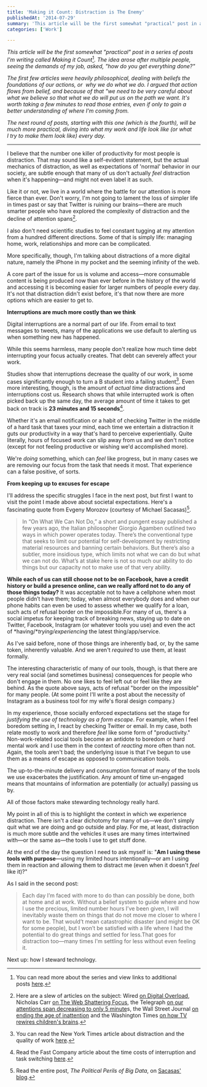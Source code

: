 ```yaml
---
title: 'Making it Count: Distraction is The Enemy'
publishedAt: '2014-07-29'
summary: 'This article will be the first somewhat "practical" post in a series of posts I'm writing called Making it Count[^1]. The idea arose after multiple people, seeing the demands of my job, asked, "how do...'
categories: ['Work']

---
```


*This article will be the first somewhat "practical" post in a series of posts I'm writing called Making it Count*[^1]*. The idea arose after multiple people, seeing the demands of my job, asked, "how do you get everything done?"*

*The first few articles were heavily philosophical, dealing with beliefs the foundations of our actions, or  why we do what we do. I argued that action flows from belief, and because of that "we need to be very careful about what we believe so that what we do will put us on the path we want.* *It's worth taking a few minutes to read those entries, even if only to gain a better understanding of where I'm coming from.*

*The next round of posts, starting with this one (which is the fourth), will be much more practical, diving into what my work and life look like (or what I try to make them look like) every day.*

* * *

I believe that the number one killer of productivity for most people is distraction. That may sound like a self-evident statement, but the actual mechanics of distraction, as well as expectations of 'normal' behavior in our society, are subtle enough that many of us don't actually *feel* distraction when it's happening—and might not even label it as such.

Like it or not, we live in a world where the battle for our attention is more fierce than ever. Don't worry, I'm not going to lament the loss of simpler life in times past or say that Twitter is ruining our brains—there are much smarter people who have explored the complexity of distraction and the decline of attention spans[^2].

I also don't need scientific studies to feel constant tugging at my attention from a hundred different directions. Some of that is simply life: managing home, work, relationships and more can be complicated.

More specifically, though, I'm talking about distractions of a more digital nature, namely the iPhone in my pocket and the seeming infinity of the web.

A core part of the issue for us is volume and access—more consumable content is being produced now than ever before in the history of the world and accessing it is becoming easier for larger numbers of people every day. It's not that distraction didn't exist before, it's that now there are more options which are easier to get to.

**Interruptions are much more costly than we think**

Digital interruptions are a normal part of our life. From email to text messages to tweets, many of the applications we use default to alerting us when something new has happened.

While this seems harmless, many people don't realize how much time debt interrupting your focus actually creates. That debt can severely affect your work.

Studies show that interruptions decrease the quality of our work, in some cases significantly enough to turn a B student into a failing student[^3]. Even more interesting, though, is the amount of *actual time* distractions and interruptions cost us. Research shows that while interrupted work is often picked back up the same day, the average amount of time it takes to get back on track is **23 minutes and 15 seconds**[^4].

Whether it's an email notification or a habit of checking Twitter in the middle of a hard task that taxes your mind, each time we entertain a distraction it guts our productivity in a way that's hard to perceive experientially. Quite literally, hours of focused work can slip away from us and we don't notice (except for not feeling productive or wishing we'd accomplished more).

We're *doing* something, which can *feel* like progress, but in many cases we are removing our focus from the task that needs it most. That experience can a false positive, of sorts.

**From keeping up to excuses for escape**

I'll address the specific struggles I face in the next post, but first I want to visit the point I made above about societal expectations. Here's a fascinating quote from Evgeny Morozov (courtesy of Michael Sacasas)[^5].

> In “On What We Can Not Do,” a short and pungent essay published a few years ago, the Italian philosopher Giorgio Agamben outlined two ways in which power operates today. There’s the conventional type that seeks to limit our potential for self-­development by restricting material resources and banning certain behaviors. But there’s also a subtler, more insidious type, which limits not what we can do but what we can not do. What’s at stake here is not so much our ability to do things but our capacity not to make use of that very ability.

**While each of us can still choose not to be on Facebook, have a credit history or build a presence online, can we really afford not to do any of those things today?** It was acceptable not to have a cellphone when most people didn’t have them; today, when almost everybody does and when our phone habits can even be used to assess whether we qualify for a loan, such acts of refusal border on the impossible.For many of us, there's a social impetus for keeping track of breaking news, staying up to date on Twitter, Facebook, Instagram (or whatever tools you use) and even the act of *having/**trying/experiencing* the latest thing/app/service.

As I've said before, none of those things are inherently bad, or, by the same token, inherently valuable. And we aren't *required* to use them, at least formally.

The interesting characteristic of many of our tools, though, is that there are very real social (and sometimes business) consequences for people who don't engage in them. No one likes to feel left out or feel like they are behind. As the quote above says, acts of refusal "border on the impossible" for many people. (At some point I'll write a post about the necessity of Instagram as a business tool for my wife's floral design company.)

In my experience, those socially enforced expectations set the stage for *justifying the use of technology as a form escape*. For example, when I feel boredom setting in, I react by checking Twitter or email. In my case, both relate mostly to work and therefore *feel* like some form of "productivity." Non-work-related social tools become an antidote to boredom or hard mental work and I use them in the context of *reacting* more often than not. Again, the tools aren't bad; the underlying issue is that I've begun to use them as a means of escape as opposed to communication tools.

The up-to-the-minute delivery and consumption format of many of the tools we use exacerbates the justification. Any amount of time un-engaged means that mountains of information are potentially (or actually) passing us by.

All of those factors make stewarding technology really hard.

My point in all of this is to highlight the context in which we experience distraction. There isn't a clear dichotomy for many of us—we don't simply quit what we are doing and go outside and play. For me, at least, distraction is much more subtle and the vehicles it uses are many times intertwined with—or the same as—the tools I use to get stuff done.

At the end of the day the question I need to ask myself is: "**Am I using these tools with purpose**—using my limited hours intentionally—or am I using them in reaction and allowing them to distract me (even when it doesn't *feel* like it)?"

As I said in the second post:

> Each day I’m faced with more to do than can possibly be done, both at home and at work. Without a belief system to guide where and how I use the precious, limited number hours I’ve been given, I will inevitably waste them on things that do not move me closer to where I want to be. That would’t mean catastrophic disaster (and might be OK for some people), but I won’t be satisfied with a life where I had the potential to do great things and settled for less.That goes for distraction too—many times I'm settling for less without even feeling it.

Next up: how I steward technology.

[^1]: You can read more about the series and view links to additional posts [here](/blog/making-it-count-introduction).



[^2]: Here are a slew of articles on the subject: Wired [on Digital Overload](http://www.wired.com/2009/02/attentionlost/), Nicholas Carr [on The Web Shattering Focus](http://www.wired.com/2010/05/ff_nicholas_carr/), the Telegraph [on our attentions span decreasing to only 5 minute](http://www.telegraph.co.uk/health/healthnews/3522781/Stress-of-modern-life-cuts-attention-spans-to-five-minutes.html)s, the Wall Street Journal [on ending the age of inattention](http://online.wsj.com/news/articles/SB10001424052702303640104577436323276530002) and the Washington Times [on how TV rewires children's brains](http://www.washingtontimes.com/news/2004/apr/18/20040418-102127-5656r/).



[^3]: You can read the New York Times article about distraction and the quality of work [here](http://www.nytimes.com/2013/05/05/opinion/sunday/a-focus-on-distraction.html?_r=0).



[^4]: Read the Fast Company article about the time costs of interruption and task switching [here](http://www.fastcompany.com/944128/worker-interrupted-cost-task-switching).



[^5]: Read the entire post, *The Political Perils of Big Data*, on [Sacasas' blog](http://thefrailestthing.com/2014/05/19/the-political-perils-of-big-data/).
